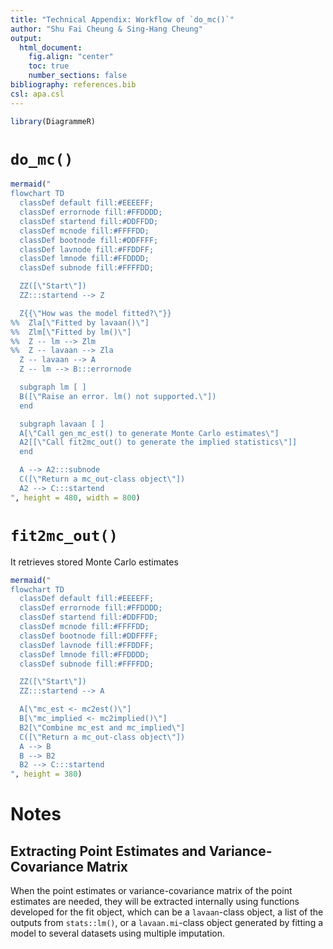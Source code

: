 ---
title: "Technical Appendix: Workflow of `do_mc()`"
author: "Shu Fai Cheung & Sing-Hang Cheung"
output:
  html_document:
    fig.align: "center"
    toc: true
    number_sections: false
bibliography: references.bib
csl: apa.csl
---

```{r echo = FALSE}
library(DiagrammeR)
```

# `do_mc()`

```{r fig-domc, fig.cap = "Workflow of `manymome::do_mc()`", echo = FALSE}
mermaid("
flowchart TD
  classDef default fill:#EEEEFF;
  classDef errornode fill:#FFDDDD;
  classDef startend fill:#DDFFDD;
  classDef mcnode fill:#FFFFDD;
  classDef bootnode fill:#DDFFFF;
  classDef lavnode fill:#FFDDFF;
  classDef lmnode fill:#FFDDDD;
  classDef subnode fill:#FFFFDD;

  ZZ([\"Start\"])
  ZZ:::startend --> Z

  Z{{\"How was the model fitted?\"}}
%%  Zla[\"Fitted by lavaan()\"]
%%  Zlm[\"Fitted by lm()\"]
%%  Z -- lm --> Zlm
%%  Z -- lavaan --> Zla
  Z -- lavaan --> A
  Z -- lm --> B:::errornode

  subgraph lm [ ]
  B([\"Raise an error. lm() not supported.\"])
  end

  subgraph lavaan [ ]
  A[\"Call gen_mc_est() to generate Monte Carlo estimates\"]
  A2[[\"Call fit2mc_out() to generate the implied statistics\"]]
  end

  A --> A2:::subnode
  C([\"Return a mc_out-class object\"])
  A2 --> C:::startend
", height = 480, width = 800)
```

# `fit2mc_out()`

It retrieves stored Monte Carlo estimates

```{r fig-fit2mc_out, fig.cap = "Workflow of `manymome::fit2mc_out()`", echo = FALSE}
mermaid("
flowchart TD
  classDef default fill:#EEEEFF;
  classDef errornode fill:#FFDDDD;
  classDef startend fill:#DDFFDD;
  classDef mcnode fill:#FFFFDD;
  classDef bootnode fill:#DDFFFF;
  classDef lavnode fill:#FFDDFF;
  classDef lmnode fill:#FFDDDD;
  classDef subnode fill:#FFFFDD;

  ZZ([\"Start\"])
  ZZ:::startend --> A

  A[\"mc_est <- mc2est()\"]
  B[\"mc_implied <- mc2implied()\"]
  B2[\"Combine mc_est and mc_implied\"]
  C([\"Return a mc_out-class object\"])
  A --> B
  B --> B2
  B2 --> C:::startend
", height = 380)
```

# Notes

## Extracting Point Estimates and Variance-Covariance Matrix

When the point estimates or variance-covariance matrix
of the point estimates are needed, they will be
extracted internally using functions developed for
the fit object, which can be a `lavaan`-class object,
a list of the outputs from `stats::lm()`, or a
`lavaan.mi`-class object generated by fitting a model
to several datasets using multiple imputation.